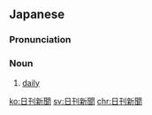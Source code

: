 ==Japanese==
{{ja-kanjitab|にち|かん|しん|ぶん|k1=にっ}}

===Pronunciation===
{{ja-pron|にっかん しんぶん}}

===Noun===
{{ja-noun|head=[[日刊]][[新聞]]|にっかん しんぶん}}

# [[daily]] {{gloss|a newspaper that is published every day}}

[[ko:日刊新聞]]
[[sv:日刊新聞]]
[[chr:日刊新聞]]